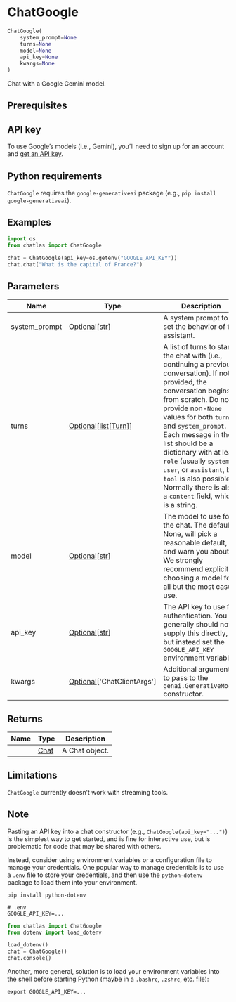 # ChatGoogle { #chatlas.ChatGoogle }

```python
ChatGoogle(
    system_prompt=None
    turns=None
    model=None
    api_key=None
    kwargs=None
)
```

Chat with a Google Gemini model.

## Prerequisites {.doc-section .doc-section-prerequisites}


::: {.callout-note}
## API key

To use Google's models (i.e., Gemini), you'll need to sign up for an account
and [get an API key](https://ai.google.dev/gemini-api/docs/get-started/tutorial?lang=python).
:::

::: {.callout-note}
## Python requirements

`ChatGoogle` requires the `google-generativeai` package
(e.g., `pip install google-generativeai`).
:::

## Examples {.doc-section .doc-section-examples}

```python
import os
from chatlas import ChatGoogle

chat = ChatGoogle(api_key=os.getenv("GOOGLE_API_KEY"))
chat.chat("What is the capital of France?")
```

## Parameters {.doc-section .doc-section-parameters}

| Name          | Type                                                                            | Description                                                                                                                                                                                                                                                                                                                                                                                                                 | Default   |
|---------------|---------------------------------------------------------------------------------|-----------------------------------------------------------------------------------------------------------------------------------------------------------------------------------------------------------------------------------------------------------------------------------------------------------------------------------------------------------------------------------------------------------------------------|-----------|
| system_prompt | [Optional](`typing.Optional`)\[[str](`str`)\]                                   | A system prompt to set the behavior of the assistant.                                                                                                                                                                                                                                                                                                                                                                       | `None`    |
| turns         | [Optional](`typing.Optional`)\[[list](`list`)\[[Turn](`chatlas._turn.Turn`)\]\] | A list of turns to start the chat with (i.e., continuing a previous conversation). If not provided, the conversation begins from scratch. Do not provide non-`None` values for both `turns` and `system_prompt`. Each message in the list should be a dictionary with at least `role` (usually `system`, `user`, or `assistant`, but `tool` is also possible). Normally there is also a `content` field, which is a string. | `None`    |
| model         | [Optional](`typing.Optional`)\[[str](`str`)\]                                   | The model to use for the chat. The default, None, will pick a reasonable default, and warn you about it. We strongly recommend explicitly choosing a model for all but the most casual use.                                                                                                                                                                                                                                 | `None`    |
| api_key       | [Optional](`typing.Optional`)\[[str](`str`)\]                                   | The API key to use for authentication. You generally should not supply this directly, but instead set the `GOOGLE_API_KEY` environment variable.                                                                                                                                                                                                                                                                            | `None`    |
| kwargs        | [Optional](`typing.Optional`)\[\'ChatClientArgs\'\]                             | Additional arguments to pass to the `genai.GenerativeModel` constructor.                                                                                                                                                                                                                                                                                                                                                    | `None`    |

## Returns {.doc-section .doc-section-returns}

| Name   | Type                         | Description    |
|--------|------------------------------|----------------|
|        | [Chat](`chatlas._chat.Chat`) | A Chat object. |

## Limitations {.doc-section .doc-section-limitations}

`ChatGoogle` currently doesn't work with streaming tools.

## Note {.doc-section .doc-section-note}

Pasting an API key into a chat constructor (e.g., `ChatGoogle(api_key="...")`)
is the simplest way to get started, and is fine for interactive use, but is
problematic for code that may be shared with others.

Instead, consider using environment variables or a configuration file to manage
your credentials. One popular way to manage credentials is to use a `.env` file
to store your credentials, and then use the `python-dotenv` package to load them
into your environment.

```shell
pip install python-dotenv
```

```shell
# .env
GOOGLE_API_KEY=...
```

```python
from chatlas import ChatGoogle
from dotenv import load_dotenv

load_dotenv()
chat = ChatGoogle()
chat.console()
```

Another, more general, solution is to load your environment variables into the shell
before starting Python (maybe in a `.bashrc`, `.zshrc`, etc. file):

```shell
export GOOGLE_API_KEY=...
```